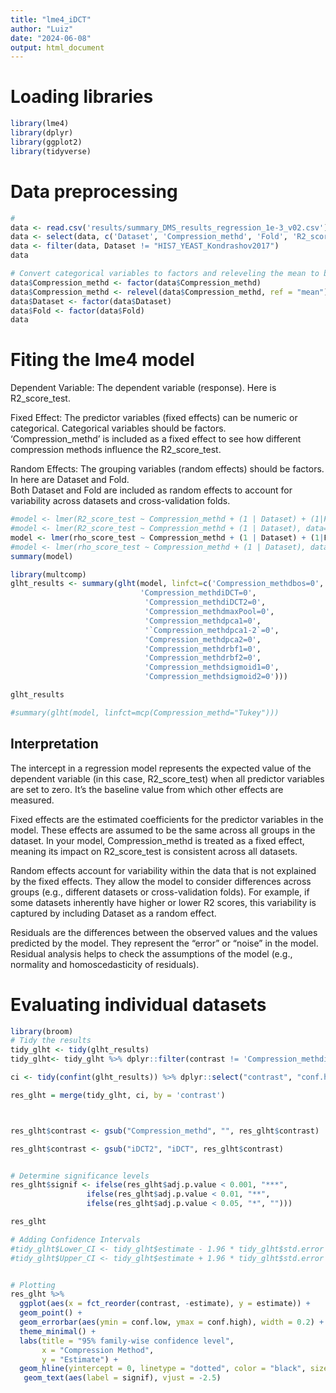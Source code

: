 ```yaml
---
title: "lme4_iDCT"
author: "Luiz"
date: "2024-06-08"
output: html_document
---
```



# Loading libraries
```r
library(lme4)
library(dplyr)
library(ggplot2)
library(tidyverse)
```


# Data preprocessing
```r
#
data <- read.csv('results/summary_DMS_results_regression_1e-3_v02.csv')
data <- select(data, c('Dataset', 'Compression_methd', 'Fold', 'R2_score_test', 'rho_score_test'))
data <- filter(data, Dataset != "HIS7_YEAST_Kondrashov2017")
data

# Convert categorical variables to factors and releveling the mean to be the reference group
data$Compression_methd <- factor(data$Compression_methd)
data$Compression_methd <- relevel(data$Compression_methd, ref = "mean")
data$Dataset <- factor(data$Dataset)
data$Fold <- factor(data$Fold)
data
```



# Fiting the lme4 model

Dependent Variable: The dependent variable (response). Here is R2_score_test.       

Fixed Effect: The predictor variables (fixed effects) can be numeric or categorical. Categorical variables should be factors.   
'Compression_methd' is included as a fixed effect to see how different compression methods influence the R2_score_test.     

Random Effects: The grouping variables (random effects) should be factors. In here are Dataset and Fold.   
Both Dataset and Fold are included as random effects to account for variability across datasets and cross-validation folds.  

```r
#model <- lmer(R2_score_test ~ Compression_methd + (1 | Dataset) + (1|Fold), data=data)
#model <- lmer(R2_score_test ~ Compression_methd + (1 | Dataset), data=data)
model <- lmer(rho_score_test ~ Compression_methd + (1 | Dataset) + (1|Fold), data=data)
#model <- lmer(rho_score_test ~ Compression_methd + (1 | Dataset), data=data)
summary(model)
```



```r
library(multcomp)
glht_results <- summary(glht(model, linfct=c('Compression_methdbos=0',
                             'Compression_methdiDCT=0',
                              'Compression_methdiDCT2=0',
                              'Compression_methdmaxPool=0',
                              'Compression_methdpca1=0',
                              '`Compression_methdpca1-2`=0',
                              'Compression_methdpca2=0',
                              'Compression_methdrbf1=0',
                              'Compression_methdrbf2=0',
                              'Compression_methdsigmoid1=0',
                              'Compression_methdsigmoid2=0')))

glht_results 
```


```r
#summary(glht(model, linfct=mcp(Compression_methd="Tukey")))
```


## Interpretation


The intercept in a regression model represents the expected value of the dependent variable (in this case, R2_score_test) 
when all predictor variables are set to zero. It's the baseline value from which other effects are measured.


Fixed effects are the estimated coefficients for the predictor variables in the model. These effects are assumed to be the 
same across all groups in the dataset. In your model, Compression_methd is treated as a fixed effect, meaning its impact on 
R2_score_test is consistent across all datasets.

Random effects account for variability within the data that is not explained by the fixed effects. They allow the model to 
consider differences across groups (e.g., different datasets or cross-validation folds). For example, if some datasets inherently
have higher or lower R2 scores, this variability is captured by including Dataset as a random effect.

Residuals are the differences between the observed values and the values predicted by the model. They represent the "error" 
or "noise" in the model. Residual analysis helps to check the assumptions of the model (e.g., normality and homoscedasticity 
of residuals).



# Evaluating individual datasets

```r
library(broom)
# Tidy the results
tidy_glht <- tidy(glht_results)
tidy_glht<- tidy_glht %>% dplyr::filter(contrast != 'Compression_methdiDCT')

ci <- tidy(confint(glht_results)) %>% dplyr::select("contrast", "conf.high", "conf.low")

res_glht = merge(tidy_glht, ci, by = 'contrast')



res_glht$contrast <- gsub("Compression_methd", "", res_glht$contrast)

res_glht$contrast <- gsub("iDCT2", "iDCT", res_glht$contrast)


# Determine significance levels
res_glht$signif <- ifelse(res_glht$adj.p.value < 0.001, "***",
                 ifelse(res_glht$adj.p.value < 0.01, "**",
                 ifelse(res_glht$adj.p.value < 0.05, "*", "")))

res_glht
```




```r
# Adding Confidence Intervals
#tidy_glht$Lower_CI <- tidy_glht$estimate - 1.96 * tidy_glht$std.error
#tidy_glht$Upper_CI <- tidy_glht$estimate + 1.96 * tidy_glht$std.error


# Plotting
res_glht %>%
  ggplot(aes(x = fct_reorder(contrast, -estimate), y = estimate)) +
  geom_point() +
  geom_errorbar(aes(ymin = conf.low, ymax = conf.high), width = 0.2) +
  theme_minimal() +
  labs(title = "95% family-wise confidence level",
       x = "Compression Method",
       y = "Estimate") +
  geom_hline(yintercept = 0, linetype = "dotted", color = "black", size = 1) +
   geom_text(aes(label = signif), vjust = -2.5)
  
```





























